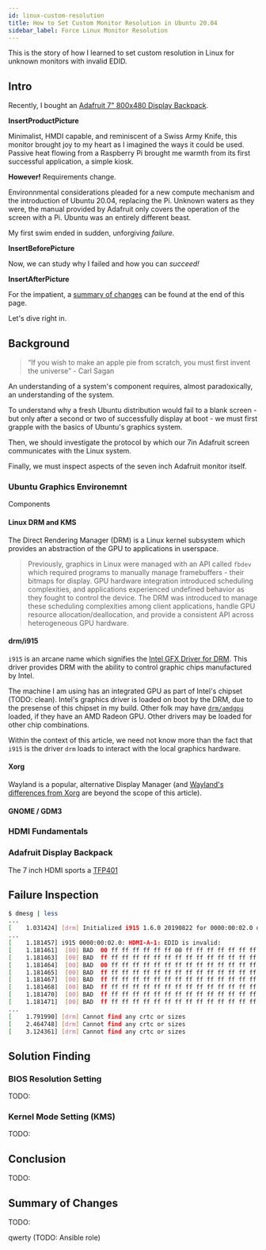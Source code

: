 ```yaml
---
id: linux-custom-resolution
title: How to Set Custom Monitor Resolution in Ubuntu 20.04
sidebar_label: Force Linux Monitor Resolution
---
```


This is the story of how I learned to set custom resolution in Linux for unknown monitors with invalid EDID.

## Intro

Recently, I bought an [Adafruit 7" 800x480 Display Backpack](https://www.adafruit.com/product/2407).

**InsertProductPicture**

Minimalist, HMDI capable, and reminiscent of a Swiss Army Knife, this monitor brought joy to my heart as I imagined the ways it could be used.
Passive heat flowing from a Raspberry Pi brought me warmth from its first successful application, a simple kiosk.

**However!** Requirements change.

Environnmental considerations pleaded for a new compute mechanism and the introduction of Ubuntu 20.04, replacing the Pi.
Unknown waters as they were, the manual provided by Adafruit only covers the operation of the screen with a Pi.
Ubuntu was an entirely different beast.

My first swim ended in sudden, unforgiving _failure_.

**InsertBeforePicture**

Now, we can study why I failed and how you can _succeed!_

**InsertAfterPicture**

For the impatient, a [summary of changes](#summary-of-changes) can be found at the end of this page.

Let's dive right in.

## Background

> “If you wish to make an apple pie from scratch, you must first invent the universe”
> \- Carl Sagan

An understanding of a system's component requires, almost paradoxically, an understanding of the system.

To understand why a fresh Ubuntu distribution would fail to a blank screen - but only after a second or two of successfully display at boot - we must first grapple with the basics of Ubuntu's graphics system.

Then, we should investigate the protocol by which our 7in Adafruit screen communicates with the Linux system.

Finally, we must inspect aspects of the seven inch Adafruit monitor itself.

### Ubuntu Graphics Environemnt

Components

#### Linux DRM and KMS

The Direct Rendering Manager (DRM) is a Linux kernel subsystem which provides an abstraction of the GPU to applications in userspace.

> Previously, graphics in Linux were managed with an API called `fbdev` which required programs to manually manage framebuffers - their bitmaps for display.
> GPU hardware integration introduced scheduling complexities, and applications experienced undefined behavior as they fought to control the device.
> The DRM was introduced to manage these scheduling complexities among client applications, handle GPU resource allocation/deallocation, and provide a consistent API across heterogeneous GPU hardware.

<!-- https://commons.wikimedia.org/wiki/File:DRM_architecture.svg -->

<!-- https://01.org/linuxgraphics/gfx-docs/drm/_images/DOT-dade12aa9127c64406e41cdf8d7f80694c134db2.svg src:https://01.org/linuxgraphics/gfx-docs/drm/gpu/drm-kms.html -->

#### drm/i915

`i915` is an arcane name which signifies the [Intel GFX Driver for DRM](https://01.org/linuxgraphics/gfx-docs/drm/gpu/i915.html). This driver provides DRM with the ability to control graphic chips manufactured by Intel.

The machine I am using has an integrated GPU as part of Intel's chipset (TODO: clean).
Intel's graphics driver is loaded on boot by the DRM, due to the presense of this chipset in my build.
Other folk may have [`drm/amdgpu`](https://dri.freedesktop.org/docs/drm/gpu/amdgpu.html) loaded, if they have an AMD Radeon GPU.
Other drivers may be loaded for other chip combinations.

Within the context of this article, we need not know more than the fact that `i915` is the driver `drm` loads to interact with the local graphics hardware.

#### Xorg

Wayland is a popular, alternative Display Manager (and [Wayland's differences from Xorg](https://www.secjuice.com/wayland-vs-xorg/) are beyond the scope of this article).

#### GNOME / GDM3

### HDMI Fundamentals

### Adafruit Display Backpack

The 7 inch HDMI sports a [TFP401](https://www.ti.com/product/TFP401)

## Failure Inspection

```bash
$ dmesg | less
...
[    1.031424] [drm] Initialized i915 1.6.0 20190822 for 0000:00:02.0 on minor 0
...
[    1.181457] i915 0000:00:02.0: HDMI-A-1: EDID is invalid:
[    1.181461]  [00] BAD  00 ff ff ff ff ff ff 00 ff ff ff ff ff ff ff ff
[    1.181463]  [00] BAD  ff ff ff ff ff ff ff ff ff ff ff ff ff ff ff ff
[    1.181464]  [00] BAD  00 ff ff ff ff ff ff ff ff ff ff ff ff ff ff ff
[    1.181465]  [00] BAD  ff ff ff ff ff ff ff ff ff ff ff ff ff ff ff ff
[    1.181467]  [00] BAD  ff ff ff ff ff ff ff ff ff ff ff ff ff ff ff ff
[    1.181468]  [00] BAD  ff ff ff ff ff ff ff ff ff ff ff ff ff ff ff ff
[    1.181470]  [00] BAD  ff ff ff ff ff ff ff ff ff ff ff ff ff ff ff ff
[    1.181471]  [00] BAD  ff ff ff ff ff ff ff ff ff ff ff ff ff ff ff ff
...
[    1.791990] [drm] Cannot find any crtc or sizes
[    2.464748] [drm] Cannot find any crtc or sizes
[    3.124361] [drm] Cannot find any crtc or sizes
```

## Solution Finding

### BIOS Resolution Setting

TODO:

### Kernel Mode Setting (KMS)

TODO:

## Conclusion

TODO:

## Summary of Changes

TODO:

qwerty (TODO: Ansible role)

```

```
